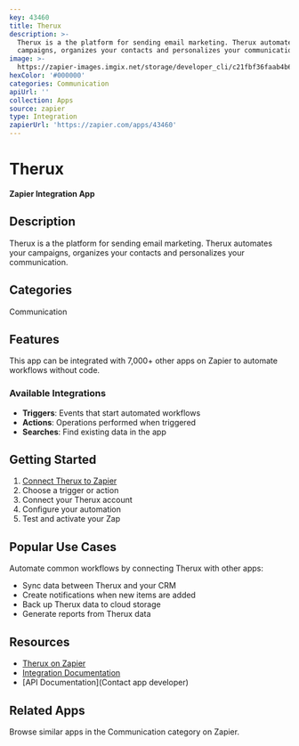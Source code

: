 ```yaml
---
key: 43460
title: Therux
description: >-
  Therux is a the platform for sending email marketing. Therux automates your
  campaigns, organizes your contacts and personalizes your communication.
image: >-
  https://zapier-images.imgix.net/storage/developer_cli/c21fbf36faab4b61df75fc4bd1a93b64.png?auto=format%2Ccompress&ixlib=python-3.0.0&q=50
hexColor: '#000000'
categories: Communication
apiUrl: ''
collection: Apps
source: zapier
type: Integration
zapierUrl: 'https://zapier.com/apps/43460'
---
```

# Therux

**Zapier Integration App**

## Description

Therux is a the platform for sending email marketing. Therux automates your campaigns, organizes your contacts and personalizes your communication.

## Categories

Communication

## Features

This app can be integrated with 7,000+ other apps on Zapier to automate workflows without code.

### Available Integrations

- **Triggers**: Events that start automated workflows
- **Actions**: Operations performed when triggered
- **Searches**: Find existing data in the app

## Getting Started

1. [Connect Therux to Zapier](https://zapier.com/apps/43460)
2. Choose a trigger or action
3. Connect your Therux account
4. Configure your automation
5. Test and activate your Zap

## Popular Use Cases

Automate common workflows by connecting Therux with other apps:

- Sync data between Therux and your CRM
- Create notifications when new items are added
- Back up Therux data to cloud storage
- Generate reports from Therux data

## Resources

- [Therux on Zapier](https://zapier.com/apps/43460)
- [Integration Documentation](https://zapier.com/apps/43460/integrations)
- [API Documentation](Contact app developer)

## Related Apps

Browse similar apps in the Communication category on Zapier.
